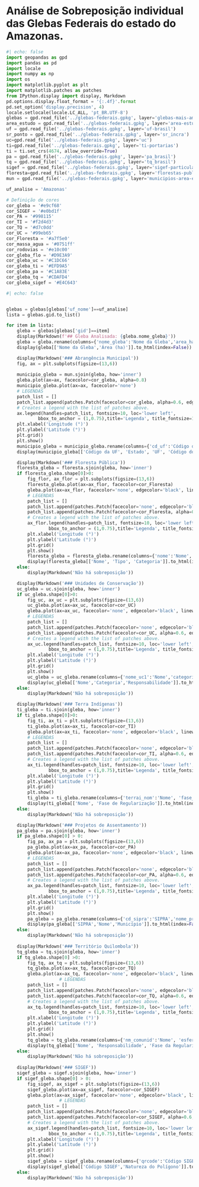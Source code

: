 # Análise de Sobreposição individual das Glebas Federais do estado do Amazonas.

```python
#| echo: false
import geopandas as gpd
import pandas as pd
import locale
import numpy as np
import os
import matplotlib.pyplot as plt
import matplotlib.patches as patches
from IPython.display import display, Markdown
pd.options.display.float_format = '{:.4f}'.format
pd.set_option('display.precision', 4)
locale.setlocale(locale.LC_ALL, 'pt_BR.UTF-8')
glebas = gpd.read_file('../glebas-federais.gpkg', layer='glebas-mais-amazonia')
area_estudo = gpd.read_file('../glebas-federais.gpkg', layer='area-estudo')
uf = gpd.read_file('../glebas-federais.gpkg', layer='uf-brasil')
sr_ponto = gpd.read_file('../glebas-federais.gpkg', layer='sr_incra')
uc=gpd.read_file('../glebas-federais.gpkg', layer='uc')
ti=gpd.read_file('../glebas-federais.gpkg', layer='ti-portarias')
ti = ti.set_crs(4674, allow_override=True)
pa = gpd.read_file('../glebas-federais.gpkg', layer='pa_brasil')
tq = gpd.read_file('../glebas-federais.gpkg', layer='tq_brasil')
sigef = gpd.read_file('../glebas-federais.gpkg', layer='sigef-particular')
floresta=gpd.read_file('../glebas-federais.gpkg', layer='florestas-publicas')
mun = gpd.read_file('../glebas-federais.gpkg', layer='municipios-area-estudo')

uf_analise = 'Amazonas'

# Definição de cores
cor_gleba = '#e9cf68'
cor_SIGEF = '#e0bd1f'
cor_PA = '#998115'
cor_TI = '#f2d4d3'
cor_TQ = '#d7c0dd'
cor_UC = '#99eb65'
cor_Floresta = '#a7f5e0'
cor_massa_agua = '#0751ff'
cor_rodovias = '#e10c00'
cor_gleba_flo = '#D9E3A9'
cor_gleba_uc = '#C1DC66'
cor_gleba_ti = '#EFD9A5'
cor_gleba_pa = '#C1A83E'
cor_gleba_tq = '#CDAFD4'
cor_gleba_sigef = '#E4C643'
```

```python
#| echo: false


glebas = glebas[glebas['uf_nome']==uf_analise]
lista = glebas.gid.to_list()

for item in lista:
    gleba = glebas[glebas['gid']==item]
    display(Markdown(f'## Gleba Analisada: {gleba.nome_gleba}'))
    gleba = gleba.rename(columns={'nome_gleba':'Nome da Gleba','area_ha':'Área (ha)'})
    display(gleba[['Nome da Gleba','Área (ha)']].to_html(index=False))

    display(Markdown('### Abrangência Municipal'))
    fig, ax = plt.subplots(figsize=(13,6))
    
    municipio_gleba = mun.sjoin(gleba, how='inner')
    gleba.plot(ax=ax, facecolor=cor_gleba, alpha=0.8)
    municipio_gleba.plot(ax=ax, facecolor='none')
    # LEGENDAS
    patch_list = []
    patch_list.append(patches.Patch(facecolor=cor_gleba, alpha=0.6, edgecolor='none', label='Gleba Federal', linewidth=1))
    # Creates a legend with the list of patches above.
    ax.legend(handles=patch_list, fontsize=10, loc='lower left',
            bbox_to_anchor = (1,0.75),title='Legenda', title_fontsize=12)
    plt.xlabel('Longitude (°)')
    plt.ylabel('Latitude (°)')
    plt.grid()
    plt.show()
    municipio_gleba = municipio_gleba.rename(columns={'cd_uf':'Código da UF', 'nm_uf':'Estado', 'sigla':'UF', 'cd_mun':'Código do Município', 'nm_mun':'Nome do Município'})
    display(municipio_gleba[['Código da UF', 'Estado', 'UF', 'Código do Município', 'Nome do Município']].to_html(index=False))

    display(Markdown('### Floresta Pública'))
    floresta_gleba = floresta.sjoin(gleba, how='inner')
    if floresta_gleba.shape[0]>0:
        fig_flor, ax_flor = plt.subplots(figsize=(13,6))
        floresta_gleba.plot(ax=ax_flor, facecolor=cor_Floresta)
        gleba.plot(ax=ax_flor, facecolor='none', edgecolor='black', linewidth=1)
        # LEGENDAS
        patch_list = []
        patch_list.append(patches.Patch(facecolor='none', edgecolor='black', label='Gleba Federal', linewidth=1))
        patch_list.append(patches.Patch(facecolor=cor_Floresta, alpha=0.6, edgecolor='none', label='Floresta Pública', linewidth=1))
        # Creates a legend with the list of patches above.
        ax_flor.legend(handles=patch_list, fontsize=10, loc='lower left',
                bbox_to_anchor = (1,0.75),title='Legenda', title_fontsize=12)
        plt.xlabel('Longitude (°)')
        plt.ylabel('Latitude (°)')
        plt.grid()
        plt.show()
        floresta_gleba = floresta_gleba.rename(columns={'nome':'Nome','tipo':'Tipo','categoria':'Categoria'})
        display(floresta_gleba[['Nome', 'Tipo', 'Categoria']].to_html(index=False))
    else:
        display(Markdown('Não há sobreposição'))

    display(Markdown('### Unidades de Conservação'))
    uc_gleba = uc.sjoin(gleba, how='inner')
    if uc_gleba.shape[0]>0:
        fig_uc, ax_uc = plt.subplots(figsize=(13,6))
        uc_gleba.plot(ax=ax_uc, facecolor=cor_UC)
        gleba.plot(ax=ax_uc, facecolor='none', edgecolor='black', linewidth=1)
        # LEGENDAS
        patch_list = []
        patch_list.append(patches.Patch(facecolor='none', edgecolor='black', label='Gleba Federal', linewidth=1))
        patch_list.append(patches.Patch(facecolor=cor_UC, alpha=0.6, edgecolor='none', label='Unidade de Conservação', linewidth=1))
        # Creates a legend with the list of patches above.
        ax_uc.legend(handles=patch_list, fontsize=10, loc='lower left',
                bbox_to_anchor = (1,0.75),title='Legenda', title_fontsize=12)
        plt.xlabel('Longitude (°)')
        plt.ylabel('Latitude (°)')
        plt.grid()
        plt.show()
        uc_gleba = uc_gleba.rename(columns={'nome_uc1':'Nome','categori3':'Categoria','esfera5':'Responsabilidade'})
        display(uc_gleba[['Nome','Categoria','Responsabilidade']].to_html(index=False))
    else:
        display(Markdown('Não há sobreposição'))

    display(Markdown('### Terra Indígenas'))
    ti_gleba = ti.sjoin(gleba, how='inner')
    if ti_gleba.shape[0]>0:
        fig_ti, ax_ti = plt.subplots(figsize=(13,6))
        ti_gleba.plot(ax=ax_ti, facecolor=cor_TI)
        gleba.plot(ax=ax_ti, facecolor='none', edgecolor='black', linewidth=1)
        # LEGENDAS
        patch_list = []
        patch_list.append(patches.Patch(facecolor='none', edgecolor='black', label='Gleba Federal', linewidth=1))
        patch_list.append(patches.Patch(facecolor=cor_TI, alpha=0.6, edgecolor='none', label='Terra Indígena', linewidth=1))
        # Creates a legend with the list of patches above.
        ax_ti.legend(handles=patch_list, fontsize=10, loc='lower left',
                bbox_to_anchor = (1,0.75),title='Legenda', title_fontsize=12)
        plt.xlabel('Longitude (°)')
        plt.ylabel('Latitude (°)')
        plt.grid()
        plt.show()
        ti_gleba = ti_gleba.rename(columns={'terrai_nom':'Nome', 'fase_ti':'Fase de Regularização'})
        display(ti_gleba[['Nome', 'Fase de Regularização']].to_html(index=False))
    else:
        display(Markdown('Não há sobreposição'))

    display(Markdown('### Projetos de Assentamento'))
    pa_gleba = pa.sjoin(gleba, how='inner')
    if pa_gleba.shape[0] > 0:
        fig_pa, ax_pa = plt.subplots(figsize=(13,6))
        pa_gleba.plot(ax=ax_pa, facecolor=cor_PA)
        gleba.plot(ax=ax_pa, facecolor='none', edgecolor='black', linewidth=1)
        # LEGENDAS
        patch_list = []
        patch_list.append(patches.Patch(facecolor='none', edgecolor='black', label='Gleba Federal', linewidth=1))
        patch_list.append(patches.Patch(facecolor=cor_PA, alpha=0.6, edgecolor='none', label='Assentamento', linewidth=1))
        # Creates a legend with the list of patches above.
        ax_pa.legend(handles=patch_list, fontsize=10, loc='lower left',
                bbox_to_anchor = (1,0.75),title='Legenda', title_fontsize=12)
        plt.xlabel('Longitude (°)')
        plt.ylabel('Latitude (°)')
        plt.grid()
        plt.show()
        pa_gleba = pa_gleba.rename(columns={'cd_sipra':'SIPRA','nome_proje':'Nome','municipio':'Município'})
        display(pa_gleba[['SIPRA','Nome','Município']].to_html(index=False))
    else:
        display(Markdown('Não há sobreposição'))
    
    display(Markdown('### Território Quilombola'))
    tq_gleba = tq.sjoin(gleba, how='inner')
    if tq_gleba.shape[0] >0:
        fig_tq, ax_tq = plt.subplots(figsize=(13,6))
        tq_gleba.plot(ax=ax_tq, facecolor=cor_TQ)
        gleba.plot(ax=ax_tq, facecolor='none', edgecolor='black', linewidth=1)
                    # LEGENDAS
        patch_list = []
        patch_list.append(patches.Patch(facecolor='none', edgecolor='black', label='Gleba Federal', linewidth=1))
        patch_list.append(patches.Patch(facecolor=cor_TQ, alpha=0.6, edgecolor='none', label='Território Quilombola', linewidth=1))
        # Creates a legend with the list of patches above.
        ax_tq.legend(handles=patch_list, fontsize=10, loc='lower left',
                bbox_to_anchor = (1,0.75),title='Legenda', title_fontsize=12)
        plt.xlabel('Longitude (°)')
        plt.ylabel('Latitude (°)')
        plt.grid()
        plt.show()
        tq_gleba = tq_gleba.rename(columns={'nm_comunid':'Nome', 'esfera':'Responsabilidade', 'fase':'Fase da Regularização'})
        display(tq_gleba[['Nome', 'Responsabilidade', 'Fase da Regularização']].to_html(index=False))
    else:
        display(Markdown('Não há sobreposição'))
    
    display(Markdown('### SIGEF'))
    sigef_gleba = sigef.sjoin(gleba, how='inner')
    if sigef_gleba.shape[0] > 0:
        fig_sigef, ax_sigef = plt.subplots(figsize=(13,6))
        sigef_gleba.plot(ax=ax_sigef, facecolor=cor_SIGEF)
        gleba.plot(ax=ax_sigef, facecolor='none', edgecolor='black', linewidth=1)
                    # LEGENDAS
        patch_list = []
        patch_list.append(patches.Patch(facecolor='none', edgecolor='black', label='Gleba Federal', linewidth=1))
        patch_list.append(patches.Patch(facecolor=cor_SIGEF, alpha=0.6, edgecolor='none', label='SIGEF', linewidth=1))
        # Creates a legend with the list of patches above.
        ax_sigef.legend(handles=patch_list, fontsize=10, loc='lower left',
                bbox_to_anchor = (1,0.75),title='Legenda', title_fontsize=12)
        plt.xlabel('Longitude (°)')
        plt.ylabel('Latitude (°)')
        plt.grid()
        plt.show()
        sigef_gleba = sigef_gleba.rename(columns={'qrcode':'Código SIGEF','natureza':'Natureza do Polígono'})
        display(sigef_gleba[['Código SIGEF','Natureza do Polígono']].to_html(index=False))
    else:
        display(Markdown('Não há sobreposição'))

```

